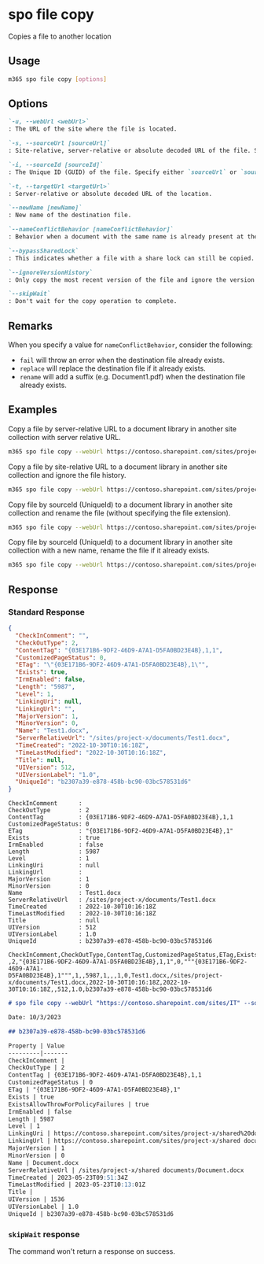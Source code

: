 
# spo file copy

Copies a file to another location

## Usage

```sh
m365 spo file copy [options]
```

## Options

```md definition-list
`-u, --webUrl <webUrl>`
: The URL of the site where the file is located.

`-s, --sourceUrl [sourceUrl]`
: Site-relative, server-relative or absolute decoded URL of the file. Specify either `sourceUrl` or `sourceId` but not both.

`-i, --sourceId [sourceId]`
: The Unique ID (GUID) of the file. Specify either `sourceUrl` or `sourceId` but not both.

`-t, --targetUrl <targetUrl>`
: Server-relative or absolute decoded URL of the location.

`--newName [newName]`
: New name of the destination file.

`--nameConflictBehavior [nameConflictBehavior]`
: Behavior when a document with the same name is already present at the destination. Allowed values: `fail`, `replace`, `rename`. Defaults to `fail`.

`--bypassSharedLock`
: This indicates whether a file with a share lock can still be copied. Use this option to copy a file that is locked.

`--ignoreVersionHistory`
: Only copy the most recent version of the file and ignore the version history.

`--skipWait`
: Don't wait for the copy operation to complete.
```

<Global />

## Remarks

When you specify a value for `nameConflictBehavior`, consider the following:
- `fail` will throw an error when the destination file already exists.
- `replace` will replace the destination file if it already exists.
- `rename` will add a suffix (e.g. Document1.pdf) when the destination file already exists.

## Examples

Copy a file by server-relative URL to a document library in another site collection with server relative URL.

```sh
m365 spo file copy --webUrl https://contoso.sharepoint.com/sites/project --sourceUrl "/sites/project/Shared Documents/Document.pdf" --targetUrl "/sites/IT/Shared Documents"
```

Copy a file by site-relative URL to a document library in another site collection and ignore the file history.

```sh
m365 spo file copy --webUrl https://contoso.sharepoint.com/sites/project --sourceUrl "/Shared Documents/Document.pdf" --targetUrl "/sites/IT/Shared Documents" --ignoreVersionHistory
```

Copy file by sourceId (UniqueId) to a document library in another site collection and rename the file (without specifying the file extension).

```sh
m365 spo file copy --webUrl https://contoso.sharepoint.com/sites/project --sourceId "b2307a39-e878-458b-bc90-03bc578531d6" --targetUrl "/sites/IT/Shared Documents" --newName "Report"
```

Copy file by sourceId (UniqueId) to a document library in another site collection with a new name, rename the file if it already exists.

```sh
m365 spo file copy --webUrl https://contoso.sharepoint.com/sites/project --sourceId "b2307a39-e878-458b-bc90-03bc578531d6" --targetUrl "/sites/IT/Shared Documents" --newName "Report.pdf" --nameConflictBehavior rename
```

## Response

### Standard Response

<Tabs>
  <TabItem value="JSON">

  ```json
  {
    "CheckInComment": "",
    "CheckOutType": 2,
    "ContentTag": "{03E171B6-9DF2-46D9-A7A1-D5FA0BD23E4B},1,1",
    "CustomizedPageStatus": 0,
    "ETag": "\"{03E171B6-9DF2-46D9-A7A1-D5FA0BD23E4B},1\"",
    "Exists": true,
    "IrmEnabled": false,
    "Length": "5987",
    "Level": 1,
    "LinkingUri": null,
    "LinkingUrl": "",
    "MajorVersion": 1,
    "MinorVersion": 0,
    "Name": "Test1.docx",
    "ServerRelativeUrl": "/sites/project-x/documents/Test1.docx",
    "TimeCreated": "2022-10-30T10:16:18Z",
    "TimeLastModified": "2022-10-30T10:16:18Z",
    "Title": null,
    "UIVersion": 512,
    "UIVersionLabel": "1.0",
    "UniqueId": "b2307a39-e878-458b-bc90-03bc578531d6"
  }
  ```

  </TabItem>
  <TabItem value="Text">

  ```text
  CheckInComment      :
  CheckOutType        : 2
  ContentTag          : {03E171B6-9DF2-46D9-A7A1-D5FA0BD23E4B},1,1
  CustomizedPageStatus: 0
  ETag                : "{03E171B6-9DF2-46D9-A7A1-D5FA0BD23E4B},1"
  Exists              : true
  IrmEnabled          : false
  Length              : 5987
  Level               : 1
  LinkingUri          : null
  LinkingUrl          :
  MajorVersion        : 1
  MinorVersion        : 0
  Name                : Test1.docx
  ServerRelativeUrl   : /sites/project-x/documents/Test1.docx
  TimeCreated         : 2022-10-30T10:16:18Z
  TimeLastModified    : 2022-10-30T10:16:18Z
  Title               : null
  UIVersion           : 512
  UIVersionLabel      : 1.0
  UniqueId            : b2307a39-e878-458b-bc90-03bc578531d6
  ```

  </TabItem>
  <TabItem value="CSV">

  ```csv
  CheckInComment,CheckOutType,ContentTag,CustomizedPageStatus,ETag,Exists,IrmEnabled,Length,Level,LinkingUri,LinkingUrl,MajorVersion,MinorVersion,Name,ServerRelativeUrl,TimeCreated,TimeLastModified,Title,UIVersion,UIVersionLabel,UniqueId
  ,2,"{03E171B6-9DF2-46D9-A7A1-D5FA0BD23E4B},1,1",0,"""{03E171B6-9DF2-46D9-A7A1-D5FA0BD23E4B},1""",1,,5987,1,,,1,0,Test1.docx,/sites/project-x/documents/Test1.docx,2022-10-30T10:16:18Z,2022-10-30T10:16:18Z,,512,1.0,b2307a39-e878-458b-bc90-03bc578531d6
  ```

  </TabItem>
  <TabItem value="Markdown">

  ```md
  # spo file copy --webUrl "https://contoso.sharepoint.com/sites/IT" --sourceUrl "/Shared Documents/Document.docx" --targetUrl "/sites/project-x/Shared Documents"

  Date: 10/3/2023

  ## b2307a39-e878-458b-bc90-03bc578531d6

  Property | Value
  ---------|-------
  CheckInComment |
  CheckOutType | 2
  ContentTag | {03E171B6-9DF2-46D9-A7A1-D5FA0BD23E4B},1,1
  CustomizedPageStatus | 0
  ETag | "{03E171B6-9DF2-46D9-A7A1-D5FA0BD23E4B},1"
  Exists | true
  ExistsAllowThrowForPolicyFailures | true
  IrmEnabled | false
  Length | 5987
  Level | 1
  LinkingUri | https://contoso.sharepoint.com/sites/project-x/shared%20documents/Document.docx?d=w59d4e6fcf6f94ce78bea0273cedb1a19
  LinkingUrl | https://contoso.sharepoint.com/sites/project-x/shared documents/Document.docx?d=w59d4e6fcf6f94ce78bea0273cedb1a19
  MajorVersion | 1
  MinorVersion | 0
  Name | Document.docx
  ServerRelativeUrl | /sites/project-x/shared documents/Document.docx
  TimeCreated | 2023-05-23T09:51:34Z
  TimeLastModified | 2023-05-23T10:13:01Z
  Title |
  UIVersion | 1536
  UIVersionLabel | 1.0
  UniqueId | b2307a39-e878-458b-bc90-03bc578531d6
  ```

  </TabItem>
</Tabs>

### `skipWait` response

The command won't return a response on success.
